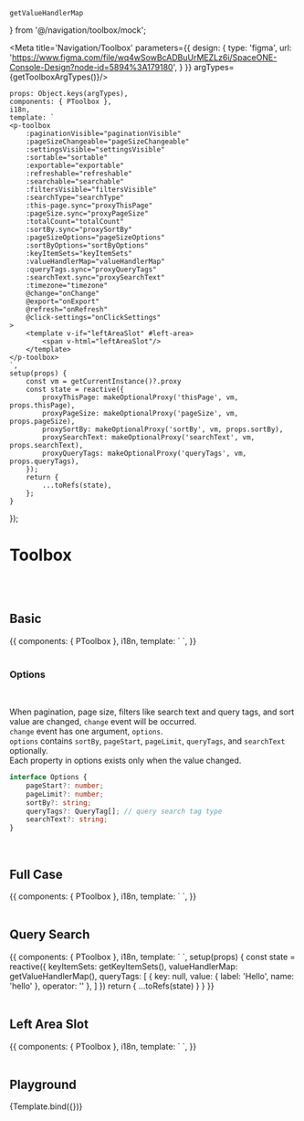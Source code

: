 

    getValueHandlerMap
} from '@/navigation/toolbox/mock';


<Meta title='Navigation/Toolbox' parameters={{
    design: {
        type: 'figma',
        url: 'https://www.figma.com/file/wq4wSowBcADBuUrMEZLz6i/SpaceONE-Console-Design?node-id=5894%3A179180',
    }
}} argTypes={getToolboxArgTypes()}/>


    props: Object.keys(argTypes),
    components: { PToolbox },
    i18n,
    template: `
    <p-toolbox
        :paginationVisible="paginationVisible"
        :pageSizeChangeable="pageSizeChangeable"
        :settingsVisible="settingsVisible"
        :sortable="sortable"
        :exportable="exportable"
        :refreshable="refreshable"
        :searchable="searchable"
        :filtersVisible="filtersVisible"
        :searchType="searchType"
        :this-page.sync="proxyThisPage"
        :pageSize.sync="proxyPageSize"
        :totalCount="totalCount"
        :sortBy.sync="proxySortBy"
        :pageSizeOptions="pageSizeOptions"
        :sortByOptions="sortByOptions"
        :keyItemSets="keyItemSets"
        :valueHandlerMap="valueHandlerMap"
        :queryTags.sync="proxyQueryTags"
        :searchText.sync="proxySearchText"
        :timezone="timezone"
        @change="onChange"
        @export="onExport"
        @refresh="onRefresh"
        @click-settings="onClickSettings"
    >
        <template v-if="leftAreaSlot" #left-area>
            <span v-html="leftAreaSlot"/>
        </template>
    </p-toolbox>
    `,
    setup(props) {
        const vm = getCurrentInstance()?.proxy
        const state = reactive({
            proxyThisPage: makeOptionalProxy('thisPage', vm, props.thisPage),
            proxyPageSize: makeOptionalProxy('pageSize', vm, props.pageSize),
            proxySortBy: makeOptionalProxy('sortBy', vm, props.sortBy),
            proxySearchText: makeOptionalProxy('searchText', vm, props.searchText),
            proxyQueryTags: makeOptionalProxy('queryTags', vm, props.queryTags),
        });
        return {
            ...toRefs(state),
        };
    }
});


# Toolbox

<br />
<br />

## Basic

<Canvas>
    <Story name="Basic">
{{
    components: { PToolbox },
    i18n,
    template: `
    <p-toolbox />
`,
}}
    </Story>
</Canvas>

<br/>
<br/>

### Options

<br/>

When pagination, page size, filters like search text and query tags, and sort value are changed, `change` event will be occurred.<br/>
`change` event has one argument, `options`. <br/>
`options` contains `sortBy`, `pageStart`, `pageLimit`, `queryTags`, and `searchText` optionally.<br/>
Each property in options exists only when the value changed.<br/>

```typescript
interface Options {
    pageStart?: number;
    pageLimit?: number;
    sortBy?: string;
    queryTags?: QueryTag[]; // query search tag type
    searchText?: string;
}
```

<br/>


## Full Case

<Canvas>
    <Story name="Full Case" height="150px">
{{
    components: { PToolbox },
    i18n,
    template: `
    <p-toolbox
        paginationVisible
        pageSizeChangeable
        sortable
        exportable
        refreshable
        searchable
        filtersVisible
        settingsVisible
        :sortBy="'Recent'"
        :sortByOptions="['Recent']"
    >
    </p-toolbox>
`,
}}
    </Story>
</Canvas>

<br/>
<br/>

## Query Search

<Canvas>
    <Story name="Query Search" height="200px">
{{
    components: { PToolbox },
    i18n,
    template: `
    <p-toolbox
        searchable
        searchType="query"
        filtersVisible
        :key-item-sets="keyItemSets"
        :value-handler-map="valueHandlerMap"
        :queryTags.sync="queryTags"
    >
    </p-toolbox>
`,
    setup(props) {
        const state = reactive({
            keyItemSets: getKeyItemSets(),
            valueHandlerMap: getValueHandlerMap(),
            queryTags: [
                { key: null, value: { label: 'Hello', name: 'hello' }, operator: '' },
            ]
        })
        return {
            ...toRefs(state)
        }
    }
}}
    </Story>
</Canvas>

<br/>
<br/>

## Left Area Slot

<Canvas>
    <Story name="Left Area Slot">
{{
    components: { PToolbox },
    i18n,
    template: `
    <p-toolbox
        searchable
        searchType="query"
        filtersVisible
        :queryTags="[
            { key: null, value: { label: 'Hello', name: 'hello' }, operator: '' },
        ]"
    >
        <template #left-area>
            <button class="py-1 px-3 h-full rounded-sm bg-primary text-white font-bold text-lg">LEFT AREA</button>
        </template>
    </p-toolbox>
`,
}}
    </Story>
</Canvas>

<br/>
<br/>

## Playground

<Canvas>
    <Story name="Playground">
        {Template.bind({})}
    </Story>
</Canvas>

<ArgsTable story="Playground"/>


